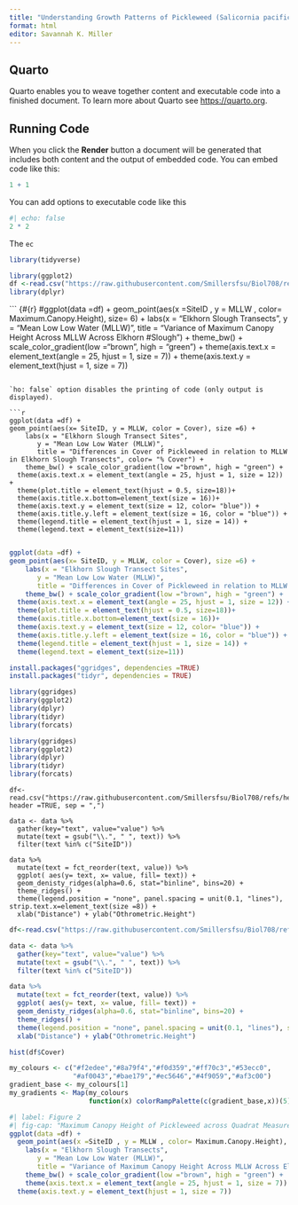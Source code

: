 ```yaml
---
title: "Understanding Growth Patterns of Pickleweed (Salicornia pacifica) Across Elkhorn Slough NERR Reserve "
format: html
editor: Savannah K. Miller 
---
```


## Quarto

Quarto enables you to weave together content and executable code into a finished document. To learn more about Quarto see <https://quarto.org>.

## Running Code

When you click the **Render** button a document will be generated that includes both content and the output of embedded code. You can embed code like this:

```r
1 + 1
```

You can add options to executable code like this

```r
#| echo: false
2 * 2
```

The `ec`

```r
library(tidyverse)


```

```r
library(ggplot2)
df <-read.csv("https://raw.githubusercontent.com/Smillersfsu/Biol708/refs/heads/main/Code/ELKVEG2016.csv")
library(dplyr)

```

``` {#{r}
#ggplot(data =df) +
  geom_point(aes(x =SiteID , y = MLLW , color= Maximum.Canopy.Height), size= 6) +
    labs(x = "Elkhorn Slough Transects",
       y = "Mean Low Low Water (MLLW)",
       title = "Variance of Maximum Canopy Height Across MLLW Across Elkhorn #Slough") + 
    theme_bw() + scale_color_gradient(low ="brown", high = "green") + 
    theme(axis.text.x = element_text(angle = 25, hjust = 1, size = 7)) + 
  theme(axis.text.y = element_text(hjust = 1, size = 7))
 
```

`ho: false` option disables the printing of code (only output is displayed).

```r

ggplot(data =df) + 
geom_point(aes(x= SiteID, y = MLLW, color = Cover), size =6) + 
    labs(x = "Elkhorn Slough Transect Sites",
       y = "Mean Low Low Water (MLLW)",
       title = "Differences in Cover of Pickleweed in relation to MLLW in Elkhorn Slough Transects", color= "% Cover") +
    theme_bw() + scale_color_gradient(low ="brown", high = "green") + 
  theme(axis.text.x = element_text(angle = 25, hjust = 1, size = 12)) + 
  theme(plot.title = element_text(hjust = 0.5, size=18))+
  theme(axis.title.x.bottom=element_text(size = 16))+
  theme(axis.text.y = element_text(size = 12, color= "blue")) +
  theme(axis.title.y.left = element_text(size = 16, color = "blue")) +
  theme(legend.title = element_text(hjust = 1, size = 14)) +
  theme(legend.text = element_text(size=11)) 
            
```

```r

ggplot(data =df) + 
geom_point(aes(x= SiteID, y = MLLW, color = Cover), size =6) + 
    labs(x = "Elkhorn Slough Transect Sites",
       y = "Mean Low Low Water (MLLW)",
       title = "Differences in Cover of Pickleweed in relation to MLLW in Elkhorn Slough Transects", color= "% Cover") +
    theme_bw() + scale_color_gradient(low ="brown", high = "green") + 
  theme(axis.text.x = element_text(angle = 25, hjust = 1, size = 12)) + 
  theme(plot.title = element_text(hjust = 0.5, size=18))+
  theme(axis.title.x.bottom=element_text(size = 16))+
  theme(axis.text.y = element_text(size = 12, color= "blue")) +
  theme(axis.title.y.left = element_text(size = 16, color = "blue")) +
  theme(legend.title = element_text(hjust = 1, size = 14)) +
  theme(legend.text = element_text(size=11)) 
```

```r
install.packages("ggridges", dependencies =TRUE)
install.packages("tidyr", dependencies = TRUE)
```

```r
library(ggridges)
library(ggplot2)
library(dplyr)
library(tidyr)
library(forcats)
```

```r
library(ggridges)
library(ggplot2)
library(dplyr)
library(tidyr)
library(forcats)
```

``` {library(ggplot)}
df<-read.csv("https://raw.githubusercontent.com/Smillersfsu/Biol708/refs/heads/main/Code/ELKVEG2016.csv", header =TRUE, sep = ",")

data <- data %>% 
  gather(key="text", value="value") %>%
  mutate(text = gsub("\\.", " ", text)) %>% 
  filter(text %in% c("SiteID"))

data %>% 
  mutate(text = fct_reorder(text, value)) %>% 
  ggplot( aes(y= text, x= value, fill= text)) + 
  geom_denisty_ridges(alpha=0.6, stat="binline", bins=20) + 
  theme_ridges() + 
  theme(legend.position = "none", panel.spacing = unit(0.1, "lines"), strip.text.x=element_text(size =8)) +
  xlab("Distance") + ylab("Othrometric.Height")
```

```r
df<-read.csv("https://raw.githubusercontent.com/Smillersfsu/Biol708/refs/heads/main/Code/ELKVEG2016.csv", header =TRUE, sep = ",")

data <- data %>% 
  gather(key="text", value="value") %>%
  mutate(text = gsub("\\.", " ", text)) %>% 
  filter(text %in% c("SiteID"))

data %>% 
  mutate(text = fct_reorder(text, value)) %>% 
  ggplot( aes(y= text, x= value, fill= text)) + 
  geom_denisty_ridges(alpha=0.6, stat="binline", bins=20) + 
  theme_ridges() + 
  theme(legend.position = "none", panel.spacing = unit(0.1, "lines"), strip.text.x=element_text(size =8)) +
  xlab("Distance") + ylab("Othrometric.Height")
```

```r


hist(df$Cover)
```

```r
my_colours <- c("#f2edee","#8a79f4","#f0d359","#ff70c3","#53ecc0",
                "#af0043","#bae179","#ec5646","#4f9059","#af3c00")
gradient_base <- my_colours[1] 
my_gradients <- Map(my_colours
                    function(x) colorRampPalette(c(gradient_base,x))(5))
```

```r
#| label: Figure 2
#| fig-cap: "Maximum Canopy Height of Pickleweed across Quadrat Measurements throughout transects of Elkhorn Slough, in relation to MLLW of each measurement. Data mirrors the % Cover data, with the highest canopies existing at 1.8 or below MLLW"
ggplot(data =df) +
  geom_point(aes(x =SiteID , y = MLLW , color= Maximum.Canopy.Height), size= 6) +
    labs(x = "Elkhorn Slough Transects",
       y = "Mean Low Low Water (MLLW)",
       title = "Variance of Maximum Canopy Height Across MLLW Across Elkhorn Slough") + 
    theme_bw() + scale_color_gradient(low ="brown", high = "green") + 
    theme(axis.text.x = element_text(angle = 25, hjust = 1, size = 7)) + 
  theme(axis.text.y = element_text(hjust = 1, size = 7))

```
